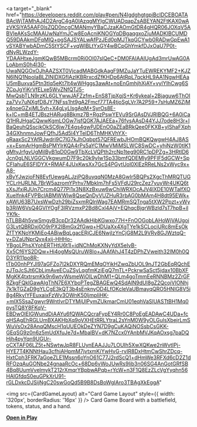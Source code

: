 
<a
  target="_blank"
  href="https://developers.reddit.com/play#pen/N4IgdghgtgpiBcIDCEBOATABAcWjTAMhAJ4D2ArgC4gA0IAzqgMYIgCWUADqapZsABEYAN2FtKAX0wAzVKSiYA5AAF0IsZQD0ncgCMANmyYBaCJzaKAOmGtDR4gHQR06JOXqV5ABVIeAKsScMAAUwNaYmJCw8EoAcniKNOGYqDBgaqgxoZjuMADKlBCUMDQ59DAAkmDFqMIQ+pgSAJSYALwAfPzJEd0pMJTkqGCYwb0RADwGpEwA1vSYABYwbADmC5StYSCF+vqWIBLtYxGY4wBCpGhYmkfDJxOaU7P0t-dNyRLWzdY-YDAAHtxeJgmKQwB5MBcrm0Ri0Ol07slQeC+DM0FAIAAlUgAd3mrUwAG0ALoAbmS0h4I30-UwaNQGOxOJhAAZSXT0VjcadMABGdkAagF9MZuJaYTuEWREKYMF2+KJZN6lNQ1NpoIaBLZINIDXGfIAzIKBRrxcdZfKHDp6AtRpL7qckHL9AA1NgwHEAaU5mBuxya5Ptn3tIq5eKt7lt4wWHggs3awAt+noEnGmhjhXjAY+vylYIhCwg6SZCpJgYiKrVfELxe5WvZNfQTJ5-MwQsbTLN9rzKL6GLYwwJAFZzfm+EnS8TjpXgjS+Kr6ykeal+2Bjaguw6ThOIza7Vv7uNXgfD8JY7NFss1ht9gA2Fmcf77TA4tjoSgLVr7A2P59+7sHuMZ6ZjMx4noeGZxjML5vh+X4gLyLIsgApM+SyrOs8E-k+IC+mB4ETJBszHARug8Bkmz7B+RgzPswYEVu9SrGAsDVJRIBQG+6A0iCaQ1HRJHgaCQwwKgmLOGw7jsfQGK7AJAEEa+76fvsAAsD44YJJ7ode8H3r+IBaQeuhQSscjkOkSC6jw7E4gs4gwPJDEnO0aZEaBRkQee0FKXB+yIShaFXph34GXhnmnJowFQfhJ5Ad5l4YTeID6ThMHKVhYX-gRaaxSc2YAfRJwdri9C7lG7kJhOqbpt57QFREwbJHOmBQKQwgwH4AJ8AS+x+EsmArHgmBsPMYIrKQA4rPs5aYC1MwVMiMSLWC8SwDC+yhjNzW0tIK1gMtyJrfgvUgMilByB1qD0Gw9TbXcLVQPth2rcNp1teg90RC1pDPZg+3HRtID6Jcn0gLNLVGGCVkgwumD7F9c20k9yIw1Sp33bmfQDEMIy9PFIF5dGCW+SpCFIahuE6SFIDYX+RMAF4JUxKwsXx7GcS4PGytUol0XlEzRReLNs2xWyc9x+A8-xByYJwzjoFN8EyfUewgALJzjPQ8uyqqN0MzA8GwIr5BQPs2XgcThMRQTUGYCLrHJRLNL7BrW5azromYPrhv7Mbklm7hFs5VFdU29rcZez7yuyWr4UKQ6tsXsJfxiRJUn7Crcm4Q77Pi1x3N8XzBxuw6wChiWRXOcAJV4lXDE10WTalfXOXuelfnk4FVPBclABMWWlw8QseQnDyVUZHuR3rbAG0bMAm4H8dt95EWk+xAWU63B7UxsWwDzh29biZsxmRQlnWag7EAMRmSQTnga5tXW2Ppzt+vWyb3RiW6VsQ4GVIYOgF3IRVzmxP2Bd8Cxl4AjV+EQhqcBjqrWBzld7sT7hpB+ilYKfk-hTLBB4h5vwSmgvB3cpDr32AAdkHjbKGwxo77H+FnOOGobLAHoWjVAUgoiG3LvtQBRDxj0O9rPX2IBmGx2fGwq+HDUaXx4XgTYe1kSCLociURc8mEsOkZfTYKNoYKMiEo4ABiwBqLgacERjCJE6NwjIzYnCjG8M2L9VRy8GJWztqQ-y+DZaUNprQyx4xij-HHHo-YBgoLPhsXYohERTHtU6t1I+idNChMoKXNyYdX5eIvB-Xx5Cf6YS2DQw+Hi4ogMsQUruW8Io+JAAfAhJ4T4zDPhZVweith32IM0h0QD3YR11po8R-tTb00nhPYJI97aGFZo7I2kDXYRQmEMqOYikHZwqZbUOL9nJT2GbEqRQchEzJTqJcSJt6CbLjmAveECuZSyLqgfmKziEgQ7mTL+PckrwSaSct5jdax10BbXFMgKK4txtrsmKk9n6wtyWsmeWiOILwDhM1+QLm4goTmmEeRNNBMz2ZrGF8ZkgFQkIGawAIgThN7E6XYboPTegZBAGEwQ4SdAlN9dUl8gZ2QcojVIONhj7k1kTGZaD9gYLCgE3kQT3b4sEnknyOD4LfOKcleVaUBmayqQRO5HNIG8V5i8g4RkyIYFEuxaixFzWv3OWnK50ljmpIiHK-+mlX5SsaZgwyr9WntIvrDTYMjUlPymZUkmarCmU01eqhVaSlUASTtBH1Mq0pysTQ8Y8FKqV-EBDwOlEIGWundDiAAYu6fQWACQcraFypEY4Rr0C8PoEgEADAwC4UDa+fcqHSAgEhRGLUmBXAKHbXq9oVXHEtRRLYtraL2sYnM0W9yOLGulsXbejrLmSWuVsOx28AnqQMscH1qUUEOkDeZYN7D9gCuKAQiNOSsbCsGKK-GEqSG9z0n6z5mUdXfuJe7d+MbalBV+dK7NZcx0YAnbMVJKqAOxsg7paDQHjh4pyYqn9UGUr-oCXTAF06LZ5t+NSwtwJpR8FLUynEAAJJu7LOUIh5XwXQKwe2nWvtIPj-HYE7T4KNNtHau3cfhiAHpmM7jvtxmKiYwHvG-rvIR8DxHtmCwShrZDcq-HxtCph3FRK7aGoeZLE1Mssn6oYnO61C77J2rdScQ1+dHmWe3RFXd6cD2Z1dRFOzqAuGONbe24gnaaRcOc+68Dp6vWoJUwRs9lib3n06SG4AnGotGRfSB4Bq8UumVvelmykT212rXmqrYBpbwAPqb+rYcW+n3F1Q8EzZLcVgYyqhn56HAlGfdqS0euGPkXrU91-rGLDxkcDJSijNgC20swGoQd5B9B8DsBoWgIAro3TBAgXkEggA"
>
  <img
    src={CardGameLayout}
    alt="Card Game Layout"
    style={{ width: '320px', borderRadius: '16px' }}
  />
</a>
Card Game Board with a battlefield, tokens, status, and a hand.

**[Open in Play](https://developers.reddit.com/play#pen/N4IgdghgtgpiBcIDCEBOATABAcWjTAMhAJ4D2ArgC4gA0IAzqgMYIgCWUADqapZsABEYAN2FtKAX0wAzVKSiYA5AAF0IsZQD0ncgCMANmyYBaCJzaKAOmGtDR4gHQR06JOXqV5ABVIeAKsScMAAUwNaYmJCw8EoAcniKNOGYqDBgaqgxoZjuMADKlBCUMDQ59DAAkmDFqMIQ+pgSAJSYALwAfPzJEd0pMJTkqGCYwb0RADwGpEwA1vSYABYwbADmC5StYSCF+vqWIBLtYxGY4wBCpGhYmkfDJxOaU7P0t-dNyRLWzdY-YDAAHtxeJgmKQwB5MBcrm0Ri0Ol07slQeC+DM0FAIAAlUgAd3mrUwAG0ALoAbmS0h4I30-UwaNQGOxOJhAAZSXT0VjcadMABGdkAagF9MZuJaYTuEWREKYMF2+KJZN6lNQ1NpoIaBLZINIDXGfIAzIKBRrxcdZfKHDp6AtRpL7qckHL9AA1NgwHEAaU5mBuxya5Ptn3tIq5eKt7lt4wWHggs3awAt+noEnGmhjhXjAY+vylYIhCwg6SZCpJgYiKrVfELxe5WvZNfQTJ5-MwQsbTLN9rzKL6GLYwwJAFZzfm+EnS8TjpXgjS+Kr6ykeal+2Bjaguw6ThOIza7Vv7uNXgfD8JY7NFss1ht9gA2Fmcf77TA4tjoSgLVr7A2P59+7sHuMZ6ZjMx4noeGZxjML5vh+X4gLyLIsgApM+SyrOs8E-k+IC+mB4ETJBszHARug8Bkmz7B+RgzPswYEVu9SrGAsDVJRIBQG+6A0iCaQ1HRJHgaCQwwKgmLOGw7jsfQGK7AJAEEa+76fvsAAsD44YJJ7ode8H3r+IBaQeuhQSscjkOkSC6jw7E4gs4gwPJDEnO0aZEaBRkQee0FKXB+yIShaFXph34GXhnmnJowFQfhJ5Ad5l4YTeID6ThMHKVhYX-gRaaxSc2YAfRJwdri9C7lG7kJhOqbpt57QFREwbJHOmBQKQwgwH4AJ8AS+x+EsmArHgmBsPMYIrKQA4rPs5aYC1MwVMiMSLWC8SwDC+yhjNzW0tIK1gMtyJrfgvUgMilByB1qD0Gw9TbXcLVQPth2rcNp1teg90RC1pDPZg+3HRtID6Jcn0gLNLVGGCVkgwumD7F9c20k9yIw1Sp33bmfQDEMIy9PFIF5dGCW+SpCFIahuE6SFIDYX+RMAF4JUxKwsXx7GcS4PGytUol0XlEzRReLNs2xWyc9x+A8-xByYJwzjoFN8EyfUewgALJzjPQ8uyqqN0MzA8GwIr5BQPs2XgcThMRQTUGYCLrHJRLNL7BrW5azromYPrhv7Mbklm7hFs5VFdU29rcZez7yuyWr4UKQ6tsXsJfxiRJUn7Crcm4Q77Pi1x3N8XzBxuw6wChiWRXOcAJV4lXDE10WTalfXOXuelfnk4FVPBclABMWWlw8QseQnDyVUZHuR3rbAG0bMAm4H8dt95EWk+xAWU63B7UxsWwDzh29biZsxmRQlnWag7EAMRmSQTnga5tXW2Ppzt+vWyb3RiW6VsQ4GVIYOgF3IRVzmxP2Bd8Cxl4AjV+EQhqcBjqrWBzld7sT7hpB+ilYKfk-hTLBB4h5vwSmgvB3cpDr32AAdkHjbKGwxo77H+FnOOGobLAHoWjVAUgoiG3LvtQBRDxj0O9rPX2IBmGx2fGwq+HDUaXx4XgTYe1kSCLociURc8mEsOkZfTYKNoYKMiEo4ABiwBqLgacERjCJE6NwjIzYnCjG8M2L9VRy8GJWztqQ-y+DZaUNprQyx4xij-HHHo-YBgoLPhsXYohERTHtU6t1I+idNChMoKXNyYdX5eIvB-Xx5Cf6YS2DQw+Hi4ogMsQUruW8Io+JAAfAhJ4T4zDPhZVweith32IM0h0QD3YR11po8R-tTb00nhPYJI97aGFZo7I2kDXYRQmEMqOYikHZwqZbUOL9nJT2GbEqRQchEzJTqJcSJt6CbLjmAveECuZSyLqgfmKziEgQ7mTL+PckrwSaSct5jdax10BbXFMgKK4txtrsmKk9n6wtyWsmeWiOILwDhM1+QLm4goTmmEeRNNBMz2ZrGF8ZkgFQkIGawAIgThN7E6XYboPTegZBAGEwQ4SdAlN9dUl8gZ2QcojVIONhj7k1kTGZaD9gYLCgE3kQT3b4sEnknyOD4LfOKcleVaUBmayqQRO5HNIG8V5i8g4RkyIYFEuxaixFzWv3OWnK50ljmpIiHK-+mlX5SsaZgwyr9WntIvrDTYMjUlPymZUkmarCmU01eqhVaSlUASTtBH1Mq0pysTQ8Y8FKqV-EBDwOlEIGWundDiAAYu6fQWACQcraFypEY4Rr0C8PoEgEADAwC4UDa+fcqHSAgEhRGLUmBXAKHbXq9oVXHEtRRLYtraL2sYnM0W9yOLGulsXbejrLmSWuVsOx28AnqQMscH1qUUEOkDeZYN7D9gCuKAQiNOSsbCsGKK-GEqSG9z0n6z5mUdXfuJe7d+MbalBV+dK7NZcx0YAnbMVJKqAOxsg7paDQHjh4pyYqn9UGUr-oCXTAF06LZ5t+NSwtwJpR8FLUynEAAJJu7LOUIh5XwXQKwe2nWvtIPj-HYE7T4KNNtHau3cfhiAHpmM7jvtxmKiYwHvG-rvIR8DxHtmCwShrZDcq-HxtCph3FRK7aGoeZLE1Mssn6oYnO61C77J2rdScQ1+dHmWe3RFXd6cD2Z1dRFOzqAuGONbe24gnaaRcOc+68Dp6vWoJUwRs9lib3n06SG4AnGotGRfSB4Bq8UumVvelmykT212rXmqrYBpbwAPqb+rYcW+n3F1Q8EzZLcVgYyqhn56HAlGfdqS0euGPkXrU91-rGLDxkcDJSijNgC20swGoQd5B9B8DsBoWgIAro3TBAgXkEggA)**
